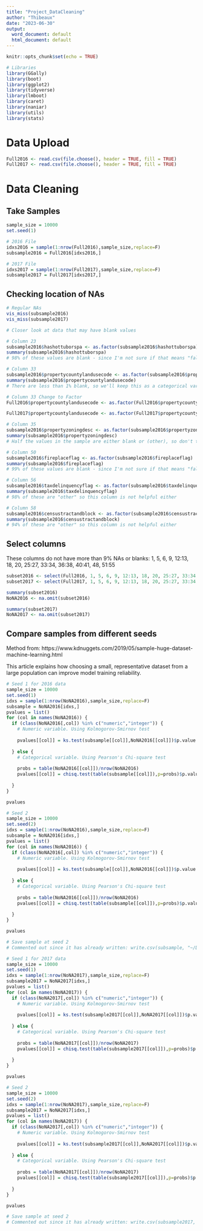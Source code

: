 ---
title: "Project_DataCleaning"
author: "Thibeaux"
date: "2023-06-30"
output:
  word_document: default
  html_document: default
---

```{r setup, include=FALSE}
knitr::opts_chunk$set(echo = TRUE)

# Libraries
library(GGally)
library(boot)
library(ggplot2)
library(tidyverse)
library(lmboot)
library(caret)
library(naniar)
library(utils)
library(stats)
```
# Data Upload
```{r}
Full2016 <- read.csv(file.choose(), header = TRUE, fill = TRUE)
Full2017 <- read.csv(file.choose(), header = TRUE, fill = TRUE)
```
# Data Cleaning
## Take Samples
```{r Take Sample}
sample_size = 10000
set.seed(1)

# 2016 File
idxs2016 = sample(1:nrow(Full2016),sample_size,replace=F)
subsample2016 = Full2016[idxs2016,]

# 2017 File
idxs2017 = sample(1:nrow(Full2017),sample_size,replace=F)
subsample2017 = Full2017[idxs2017,]
```
## Checking location of NAs
```{r Location of NAs}

# Regular NAs
vis_miss(subsample2016)
vis_miss(subsample2017)

# Closer look at data that may have blank values

# Column 23
subsample2016$hashottuborspa <- as.factor(subsample2016$hashottuborspa)
summary(subsample2016$hashottuborspa)
# 98% of these values are blank - since I'm not sure if that means "false" or just missing data, this column would not be helpful.

# Column 33
subsample2016$propertycountylandusecode <- as.factor(subsample2016$propertycountylandusecode)
summary(subsample2016$propertycountylandusecode)
# There are less than 1% blank, so we'll keep this as a categorical variable.

# Column 33 Change to Factor
Full2016$propertycountylandusecode <- as.factor(Full2016$propertycountylandusecode)

Full2017$propertycountylandusecode <- as.factor(Full2017$propertycountylandusecode)

# Column 35
subsample2016$propertyzoningdesc <- as.factor(subsample2016$propertyzoningdesc)
summary(subsample2016$propertyzoningdesc)
# Half the values in the sample are either blank or (other), so don't think this is helpful.

# Column 50
subsample2016$fireplaceflag <- as.factor(subsample2016$fireplaceflag)
summary(subsample2016$fireplaceflag)
# 99% of these values are blank - since I'm not sure if that means "false" or just missing data, this column would not be helpful.

# Column 56
subsample2016$taxdelinquencyflag <- as.factor(subsample2016$taxdelinquencyflag)
summary(subsample2016$taxdelinquencyflag)
# 98% of these are "other" so this column is not helpful either

# Column 58
subsample2016$censustractandblock <- as.factor(subsample2016$censustractandblock)
summary(subsample2016$censustractandblock)
# 94% of these are "other" so this column is not helpful either
```
## Select columns

These columns do not have more than 9% NAs or blanks: 1, 5, 6, 9, 12:13, 18, 20, 25:27, 33:34, 36:38, 40:41, 48, 51:55

```{r Select Columns}
subset2016 <- select(Full2016, 1, 5, 6, 9, 12:13, 18, 20, 25:27, 33:34, 36:38, 40:41, 48, 51:55)
subset2017 <- select(Full2017, 1, 5, 6, 9, 12:13, 18, 20, 25:27, 33:34, 36:38, 40:41, 48, 51:55)

summary(subset2016)
NoNA2016 <- na.omit(subset2016)

summary(subset2017)
NoNA2017 <- na.omit(subset2017)
```
## Compare samples from different seeds

Method from: https://www.kdnuggets.com/2019/05/sample-huge-dataset-machine-learning.html

This article explains how choosing a small, representative dataset from a large population can improve model training reliability.
```{r Compare Samples 2016}
# Seed 1 for 2016 data
sample_size = 10000
set.seed(1)
idxs = sample(1:nrow(NoNA2016),sample_size,replace=F)
subsample = NoNA2016[idxs,]
pvalues = list()
for (col in names(NoNA2016)) {
  if (class(NoNA2016[,col]) %in% c("numeric","integer")) {
    # Numeric variable. Using Kolmogorov-Smirnov test
    
    pvalues[[col]] = ks.test(subsample[[col]],NoNA2016[[col]])$p.value
    
  } else {
    # Categorical variable. Using Pearson's Chi-square test
    
    probs = table(NoNA2016[[col]])/nrow(NoNA2016)
    pvalues[[col]] = chisq.test(table(subsample[[col]]),p=probs)$p.value
    
  }
}

pvalues

# Seed 2
sample_size = 10000
set.seed(2)
idxs = sample(1:nrow(NoNA2016),sample_size,replace=F)
subsample = NoNA2016[idxs,]
pvalues = list()
for (col in names(NoNA2016)) {
  if (class(NoNA2016[,col]) %in% c("numeric","integer")) {
    # Numeric variable. Using Kolmogorov-Smirnov test
    
    pvalues[[col]] = ks.test(subsample[[col]],NoNA2016[[col]])$p.value
    
  } else {
    # Categorical variable. Using Pearson's Chi-square test
    
    probs = table(NoNA2016[[col]])/nrow(NoNA2016)
    pvalues[[col]] = chisq.test(table(subsample[[col]]),p=probs)$p.value
    
  }
}

pvalues

# Save sample at seed 2
# Commented out since it has already written: write.csv(subsample, "~/DS7330/cleansubsample2016.csv", row.names=TRUE)
```

```{r Compare Samples 2017}
# Seed 1 for 2017 data
sample_size = 10000
set.seed(1)
idxs = sample(1:nrow(NoNA2017),sample_size,replace=F)
subsample2017 = NoNA2017[idxs,]
pvalues = list()
for (col in names(NoNA2017)) {
  if (class(NoNA2017[,col]) %in% c("numeric","integer")) {
    # Numeric variable. Using Kolmogorov-Smirnov test
    
    pvalues[[col]] = ks.test(subsample2017[[col]],NoNA2017[[col]])$p.value
    
  } else {
    # Categorical variable. Using Pearson's Chi-square test
    
    probs = table(NoNA2017[[col]])/nrow(NoNA2017)
    pvalues[[col]] = chisq.test(table(subsample2017[[col]]),p=probs)$p.value
    
  }
}

pvalues

# Seed 2
sample_size = 10000
set.seed(2)
idxs = sample(1:nrow(NoNA2017),sample_size,replace=F)
subsample2017 = NoNA2017[idxs,]
pvalues = list()
for (col in names(NoNA2017)) {
  if (class(NoNA2017[,col]) %in% c("numeric","integer")) {
    # Numeric variable. Using Kolmogorov-Smirnov test
    
    pvalues[[col]] = ks.test(subsample2017[[col]],NoNA2017[[col]])$p.value
    
  } else {
    # Categorical variable. Using Pearson's Chi-square test
    
    probs = table(NoNA2017[[col]])/nrow(NoNA2017)
    pvalues[[col]] = chisq.test(table(subsample2017[[col]]),p=probs)$p.value
    
  }
}

pvalues

# Save sample at seed 2
# Commented out since it has already written: write.csv(subsample2017, "~/DS7330/cleansubsample2017.csv", row.names=TRUE)
```